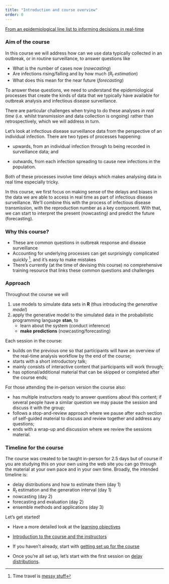 ```yaml
---
title: "Introduction and course overview"
order: 0
---
```


[From an epidemiological line list to informing decisions in real-time](slides/from-line-list-to-decisions)

### Aim of the course

In this course we will address how can we use data typically collected in an outbreak, or in routine surveillance, to answer questions like

-   What is the number of cases now (*nowcasting*)
-   Are infections rising/falling and by how much (*$R_t$ estimation*)
-   What does this mean for the near future (*forecasting*)

To answer these questions, we need to understand the epidemiological processes that create the kinds of data that we typically have available for outbreak analysis and infectious disease surveillance.

There are particular challenges when trying to do these analyses *in real time* (i.e. whilst transmission and data collection is ongoing) rather than retrospectively, which we will address in turn.

::: callout
Let's look at infectious disease surveillance data from the perspective of an individual infection.
There are two types of processes happening:

-   upwards, from an individual infection through to being recorded in surveillance data; and

-   outwards, from each infection spreading to cause new infections in the population.

Both of these processes involve time delays which makes analysing data in real time especially tricky.
:::

In this course, we first focus on making sense of the delays and biases in the data we are able to access in real time as part of infectious disease surveillance.
We'll combine this with the process of infectious disease transmission, with the reproduction number as a key component.
With that, we can start to interpret the present (nowcasting) and predict the future (forecasting).

### Why this course?

-   These are common questions in outbreak response and disease surveillance
-   Accounting for underlying processes can get surprisingly complicated quickly ^[Time travel is [messy stuff](https://youtu.be/q2nNzNo_Xps)], and it's easy to make mistakes
-   There's currently (at the time of devising this course) no comprehensive training resource that links these common questions and challenges

### Approach

Throughout the course we will

1.  use models to simulate data sets in **R** (thus introducing the *generative model*)
2.  apply the generative model to the simulated data in the probabilistic programming language **stan**, to
    -   learn about the system (conduct inference)
    -   **make predictions** (nowcasting/forecasting)

Each session in the course:

- builds on the previous one so that participants will have an overview of the real-time analysis workflow by the end of the course;
- starts with a short introductory talk;
- mainly consists of interactive content that participants will work through;
- has optional/additional material that can be skipped or completed after the course ends;

For those attending the in-person version the course also:

- has multiple instructors ready to answer questions about this content; if several people have a similar question we may pause the session and discuss it with the group;
- follows a stop-and-review approach where we pause after each section of self-guided material to discuss and review together and address any questions;
- ends with a wrap-up and discussion where we review the sessions material.

### Timeline for the course

The course was created to be taught in-person for 2.5 days but of course if you are studying this on your own using the web site you can go through the material at your own pace and in your own time.
Broadly, the intended timeline is:

-   delay distributions and how to estimate them (day 1)
-   $R_t$ estimation and the generation interval (day 1)
-   nowcasting (day 2)
-   forecasting and evaluation (day 2)
-   ensemble methods and applications (day 3)

Let's get started!

-   Have a more detailed look at the [learning objectives](../reference/learning_objectives)

-   [Introduction to the course and the instructors](slides/introduction-to-the-course-and-the-instructors)

-   If you haven't already, start with [getting set up for the course](../getting-set-up)

-   Once you're all set up, let's start with the first session on [delay distributions](delay-distributions).
